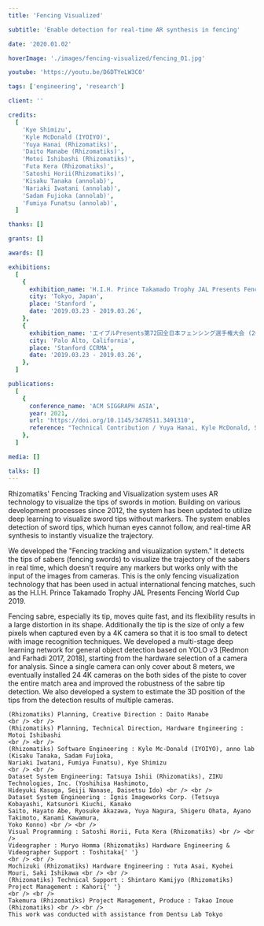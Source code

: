 ```yaml
---
title: 'Fencing Visualized'

subtitle: 'Enable detection for real-time AR synthesis in fencing'

date: '2020.01.02'

hoverImage: './images/fencing-visualized/fencing_01.jpg'

youtube: 'https://youtu.be/D6DTYeLW3C0'

tags: ['engineering', 'research']

client: ''

credits:
  [
    'Kye Shimizu',
    'Kyle McDonald (IYOIYO)',
    'Yuya Hanai (Rhizomatiks)',
    'Daito Manabe (Rhizomatiks)',
    'Motoi Ishibashi (Rhizomatiks)',
    'Futa Kera (Rhizomatiks)',
    'Satoshi Horii(Rhizomatiks)',
    'Kisaku Tanaka (annolab)',
    'Nariaki Iwatani (annolab)',
    'Sadam Fujioka (annolab)',
    'Fumiya Funatsu (annolab)',
  ]

thanks: []

grants: []

awards: []

exhibitions:
  [
    {
      exhibition_name: 'H.I.H. Prince Takamado Trophy JAL Presents Fencing World Cup 2019 (2019)',
      city: 'Tokyo, Japan',
      place: 'Stanford ',
      date: '2019.03.23 - 2019.03.26',
    },
    {
      exhibition_name: 'エイブルPresents第72回全日本フェンシング選手権大会 (2019)',
      city: 'Palo Alto, California',
      place: 'Stanford CCRMA',
      date: '2019.03.23 - 2019.03.26',
    },
  ]

publications:
  [
    {
      conference_name: 'ACM SIGGRAPH ASIA',
      year: 2021,
      url: 'https://doi.org/10.1145/3478511.3491310',
      reference: "Technical Contribution / Yuya Hanai, Kyle McDonald, Satoshi Horii, Futa Kera, Kisaku Tanaka, Motoi Ishibashi, and Daito Manabe. 2021. Fencing tracking and visualization system. In SIGGRAPH Asia 2021 Real-Time Live! (SA '21). Association for Computing Machinery, New York, NY, USA, Article 2, 1. https://doi.org/10.1145/3478511.3491310",
    },
  ]

media: []

talks: []
---
```




<TextSection>
  <p>
    Rhizomatiks' Fencing Tracking and Visualization system uses AR technology to visualize the tips
    of swords in motion. Building on various development processes since 2012, the system has been
    updated to utilize deep learning to visualize sword tips without markers. The system enables
    detection of sword tips, which human eyes cannot follow, and real-time AR synthesis to instantly
    visualize the trajectory.
  </p>
</TextSection>
<Spacer size={32} />
<TextSection>
  <p>
    We developed the "Fencing tracking and visualization system." It detects the tips of sabers
    (fencing swords) to visualize the trajectory of the sabers in real time, which doesn't require
    any markers but works only with the input of the images from cameras. This is the only fencing
    visualization technology that has been used in actual international fencing matches, such as the
    H.I.H. Prince Takamado Trophy JAL Presents Fencing World Cup 2019.
  </p>

</TextSection>
<Spacer size={16} />
  <Picture widths={[360, 768, 1024, 1440]} src={img2} formats={['avif', 'webp']} alt='A person watching a screen of the works'  sizes={'(min-width: 360px) (min-width: 768px) (min-width:1024px)  (min-width:1440px)'} />
<Spacer size={32} />
<TextSection>
  <p>
    Fencing sabre, especially its tip, moves quite fast, and its flexibility results in a large
    distortion in its shape. Additionally the tip is the size of only a few pixels when captured
    even by a 4K camera so that it is too small to detect with image recognition techniques. We
    developed a multi-stage deep learning network for general object detection based on YOLO v3
    [Redmon and Farhadi 2017, 2018], starting from the hardware selection of a camera for analysis.
    Since a single camera can only cover about 8 meters, we eventually installed 24 4K cameras on
    the both sides of the piste to cover the entire match area and improved the robustness of the
    sabre tip detection. We also developed a system to estimate the 3D position of the tips from the
    detection results of multiple cameras.
  </p>
</TextSection>
<Spacer size={32} />
<VideoPlayer url={'https://www.youtube.com/watch?v=D6DTYeLW3C0'} client:only='react' />
<Spacer size={32} />
<TextSection>
  <p className='whitespace-pre'>

    (Rhizomatiks) Planning, Creative Direction : Daito Manabe
    <br /> <br />
    (Rhizomatiks) Planning, Technical Direction, Hardware Engineering : Motoi Ishibashi
    <br /> <br />
    (Rhizomatiks) Software Engineering : Kyle Mc-Donald (IYOIYO), anno lab (Kisaku Tanaka, Sadam Fujioka,
    Nariaki Iwatani, Fumiya Funatsu), Kye Shimizu
    <br /> <br />
    Dataset System Engineering: Tatsuya Ishii (Rhizomatiks), ZIKU Technologies, Inc. (Yoshihisa Hashimoto,
    Hideyuki Kasuga, Seiji Nanase, Daisetsu Ido) <br /> <br />
    Dataset System Engineering : Ignis Imageworks Corp. (Tetsuya Kobayashi, Katsunori Kiuchi, Kanako
    Saito, Hayato Abe, Ryosuke Akazawa, Yuya Nagura, Shigeru Ohata, Ayano Takimoto, Kanami Kawamura,
    Yoko Konno) <br /> <br />
    Visual Programming : Satoshi Horii, Futa Kera (Rhizomatiks) <br /> <br />
    Videographer : Muryo Homma (Rhizomatiks) Hardware Engineering & Videographer Support : Toshitaka{' '}
    <br /> <br />
    Mochizuki (Rhizomatiks) Hardware Engineering : Yuta Asai, Kyohei Mouri, Saki Ishikawa <br /> <br />
    (Rhizomatiks) Technical Support : Shintaro Kamijyo (Rhizomatiks) Project Management : Kahori{' '}
    <br /> <br />
    Takemura (Rhizomatiks) Project Management, Produce : Takao Inoue (Rhizomatiks) <br /> <br />
    This work was conducted with assistance from Dentsu Lab Tokyo
  </p>
</TextSection>


